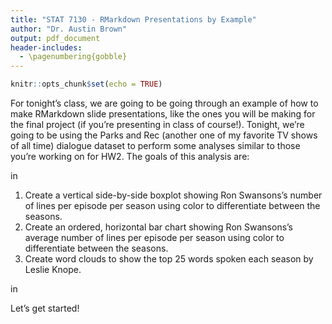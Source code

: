 ```yaml
---
title: "STAT 7130 - RMarkdown Presentations by Example"
author: "Dr. Austin Brown"
output: pdf_document
header-includes:
  - \pagenumbering{gobble}
---
```


```r
knitr::opts_chunk$set(echo = TRUE)
```

\textbf{INSTRUCTIONS:} For tonight's class, we are going to be going through an example of how to make RMarkdown slide presentations, like the ones you will be making for the final project (if you're presenting in class of course!). Tonight, we're going to be using the Parks and Rec (another one of my favorite TV shows of all time) dialogue dataset to perform some analyses similar to those you're working on for HW2. The goals of this analysis are:

\vskip 0.25 in

1. Create a vertical side-by-side boxplot showing Ron Swansons's number of lines per episode per season using color to differentiate between the seasons.
2. Create an ordered, horizontal bar chart showing Ron Swansons's average number of lines per episode per season using color to differentiate between the seasons.
3. Create word clouds to show the top 25 words spoken each season by Leslie Knope.

\vskip 0.25 in

Let's get started!